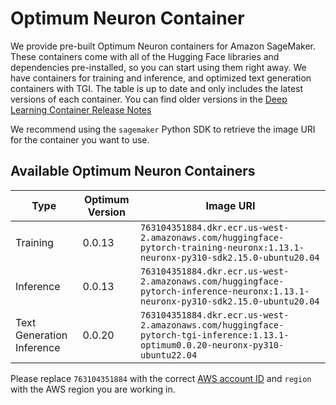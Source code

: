 <!--Copyright 2023 The HuggingFace Team. All rights reserved.

Licensed under the Apache License, Version 2.0 (the "License"); you may not use this file except in compliance with
the License. You may obtain a copy of the License at

http://www.apache.org/licenses/LICENSE-2.0

Unless required by applicable law or agreed to in writing, software distributed under the License is distributed on
an "AS IS" BASIS, WITHOUT WARRANTIES OR CONDITIONS OF ANY KIND, either express or implied. See the License for the
specific language governing permissions and limitations under the License.
-->

# Optimum Neuron Container

We provide pre-built Optimum Neuron containers for Amazon SageMaker. These containers come with all of the Hugging Face libraries and dependencies pre-installed, so you can start using them right away.
We have containers for training and inference, and optimized text generation containers with TGI. The table is up to date and only includes the latest versions of each container. You can find older versions in the [Deep Learning Container Release Notes](https://github.com/aws/deep-learning-containers/releases?q=hf-neuronx&expanded=true)

We recommend using the `sagemaker` Python SDK to retrieve the image URI for the container you want to use.

## Available Optimum Neuron Containers

| Type                       | Optimum Version | Image URI                                   |
|-----------------------------|-----------------|---------------------------------------------|
| Training  | 0.0.13           | `763104351884.dkr.ecr.us-west-2.amazonaws.com/huggingface-pytorch-training-neuronx:1.13.1-neuronx-py310-sdk2.15.0-ubuntu20.04`   |
| Inference      | 0.0.13           | `763104351884.dkr.ecr.us-west-2.amazonaws.com/huggingface-pytorch-inference-neuronx:1.13.1-neuronx-py310-sdk2.15.0-ubuntu20.04`      |
| Text Generation Inference        | 0.0.20           | `763104351884.dkr.ecr.us-west-2.amazonaws.com/huggingface-pytorch-tgi-inference:1.13.1-optimum0.0.20-neuronx-py310-ubuntu22.04`        |


Please replace `763104351884` with the correct [AWS account ID](https://github.com/aws/sagemaker-python-sdk/blob/master/src/sagemaker/image_uri_config/huggingface-neuronx.json) and `region` with the AWS region you are working in.
